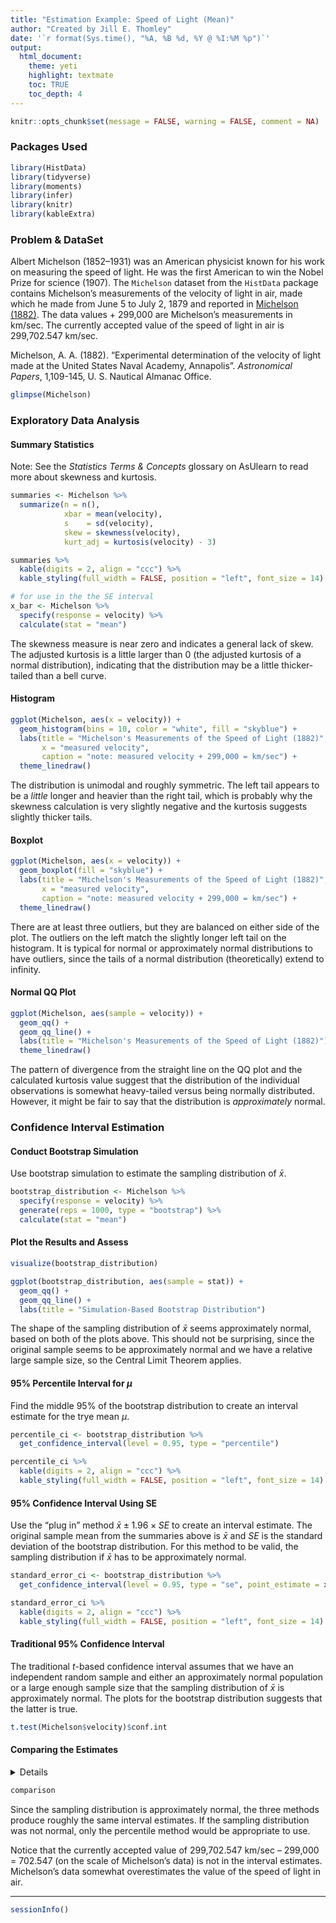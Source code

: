 ```yaml
---
title: "Estimation Example: Speed of Light (Mean)"
author: "Created by Jill E. Thomley"
date: '`r format(Sys.time(), "%A, %B %d, %Y @ %I:%M %p")`'
output: 
  html_document: 
    theme: yeti
    highlight: textmate
    toc: TRUE
    toc_depth: 4
---
```


```r
knitr::opts_chunk$set(message = FALSE, warning = FALSE, comment = NA)
```

### **Packages Used**

```r
library(HistData)
library(tidyverse)
library(moments)
library(infer)
library(knitr)
library(kableExtra)
```

### **Problem & DataSet**

Albert Michelson (1852–1931) was an American physicist known for his work on measuring the speed of light. He was the first American to win the Nobel Prize for science (1907). The `Michelson` dataset from the `HistData` package contains Michelson's measurements of the velocity of light in air, made which he made from June 5 to July 2, 1879 and reported in [Michelson (1882)](https://www.gutenberg.org/files/11753/11753-h/11753-h.htm). The data values + 299,000 are Michelson's measurements in km/sec. The currently accepted value of the speed of light in air is 299,702.547 km/sec.

Michelson, A. A. (1882). "Experimental determination of the velocity of light made at the United States Naval Academy, Annapolis". *Astronomical Papers*, 1,109-145, U. S. Nautical Almanac Office.

```r
glimpse(Michelson)
```

### **Exploratory Data Analysis**

#### **Summary Statistics**

Note: See the *Statistics Terms & Concepts* glossary on AsUlearn to read more about skewness and kurtosis.

```r
summaries <- Michelson %>% 
  summarize(n = n(),
            xbar = mean(velocity),
            s    = sd(velocity),
            skew = skewness(velocity),
            kurt_adj = kurtosis(velocity) - 3)

summaries %>% 
  kable(digits = 2, align = "ccc") %>% 
  kable_styling(full_width = FALSE, position = "left", font_size = 14)

# for use in the the SE interval
x_bar <- Michelson %>% 
  specify(response = velocity) %>% 
  calculate(stat = "mean")
```

The skewness measure is near zero and indicates a general lack of skew. The adjusted kurtosis is a little larger than 0 (the adjusted kurtosis of a normal distribution), indicating that the distribution may be a little thicker-tailed than a bell curve.

#### **Histogram**

```r
ggplot(Michelson, aes(x = velocity)) +
  geom_histogram(bins = 10, color = "white", fill = "skyblue") +
  labs(title = "Michelson's Measurements of the Speed of Light (1882)",
       x = "measured velocity",
       caption = "note: measured velocity + 299,000 = km/sec") +
  theme_linedraw()
```

The distribution is unimodal and roughly symmetric. The left tail appears to be a *little* longer and heavier than the right tail, which is probably why the skewness calculation is very slightly negative and the kurtosis suggests slightly thicker tails.

#### **Boxplot**

```r
ggplot(Michelson, aes(x = velocity)) +
  geom_boxplot(fill = "skyblue") +
  labs(title = "Michelson's Measurements of the Speed of Light (1882)",
       x = "measured velocity",
       caption = "note: measured velocity + 299,000 = km/sec") +
  theme_linedraw()
```

There are at least three outliers, but they are balanced on either side of the plot. The outliers on the left match the slightly longer left tail on the histogram. It is typical for normal or approximately normal distributions to have outliers, since the tails of a normal distribution (theoretically) extend to infinity. 

#### **Normal QQ Plot**

```r
ggplot(Michelson, aes(sample = velocity)) +
  geom_qq() +
  geom_qq_line() +
  labs(title = "Michelson's Measurements of the Speed of Light (1882)") +
  theme_linedraw()
```

The pattern of divergence from the straight line on the QQ plot and the calculated kurtosis value suggest that the distribution of the individual observations is somewhat heavy-tailed versus being normally distributed. However, it might be fair to say that the distribution is *approximately* normal.

### **Confidence Interval Estimation**

#### **Conduct Bootstrap Simulation**

Use bootstrap simulation to estimate the sampling distribution of $\bar{x}$.

```r
bootstrap_distribution <- Michelson %>% 
  specify(response = velocity) %>% 
  generate(reps = 1000, type = "bootstrap") %>% 
  calculate(stat = "mean")
```

#### **Plot the Results and Assess**

```r
visualize(bootstrap_distribution) 

ggplot(bootstrap_distribution, aes(sample = stat)) +
  geom_qq() +
  geom_qq_line() +
  labs(title = "Simulation-Based Bootstrap Distribution")
```

The shape of the sampling distribution of $\bar{x}$ seems approximately normal, based on both of the plots above. This should not be surprising, since the original sample seems to be approximately normal and we have a relative large sample size, so the Central Limit Theorem applies.

#### **95% Percentile Interval for $\mu$**

Find the middle 95% of the bootstrap distribution to create an interval estimate for the trye mean $\mu$.

```r
percentile_ci <- bootstrap_distribution %>% 
  get_confidence_interval(level = 0.95, type = "percentile")

percentile_ci %>% 
  kable(digits = 2, align = "ccc") %>% 
  kable_styling(full_width = FALSE, position = "left", font_size = 14)
```

#### **95% Confidence Interval Using SE**

Use the "plug in" method $\bar{x} \pm 1.96 \times SE$ to create an interval estimate. The original sample mean from the summaries above is $\bar{x}$ and $SE$ is the standard deviation of the bootstrap distribution. For this method to be valid, the sampling distribution if $\bar{x}$ has to be approximately normal. 

```r
standard_error_ci <- bootstrap_distribution %>% 
  get_confidence_interval(level = 0.95, type = "se", point_estimate = x_bar)

standard_error_ci %>% 
  kable(digits = 2, align = "ccc") %>% 
  kable_styling(full_width = FALSE, position = "left", font_size = 14)
```

#### **Traditional 95% Confidence Interval**

The traditional *t*-based confidence interval assumes that we have an independent random sample and either an approximately normal population or a large enough sample size that the sampling distribution of $\bar{x}$ is approximately normal. The plots for the bootstrap distribution suggests that the latter is true.

```r
t.test(Michelson$velocity)$conf.int
```

#### **Comparing the Estimates**

<details>
```r
comparison <- rbind(percentile_ci, 
      standard_error_ci,
      tibble(lower_ci = t.test(Michelson$velocity)$conf.int[1],
             upper_ci = t.test(Michelson$velocity)$conf.int[2])) %>% 
  mutate(type = c("Percentile", "SE Method", "Traditional"),
         width = upper_ci - lower_ci) %>% 
  relocate(type, .before = lower_ci) %>% 
  kable(digits = 2, align = "lcc") %>% 
  kable_styling(full_width = FALSE, position = "left", font_size = 14)
```
</details>

```r
comparison
```

Since the sampling distribution is approximately normal, the three methods produce roughly the same interval estimates. If the sampling distribution was not normal, only the percentile method would be appropriate to use.

Notice that the currently accepted value of 299,702.547 km/sec -- 299,000 = 702.547 (on the scale of Michelson's data) is not in the interval estimates. Michelson's data somewhat overestimates the value of the speed of light in air.

<hr>
```r
sessionInfo()
```

